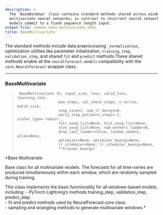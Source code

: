 ```yaml
---
description: >-
  The `BaseWindows` class contains standard methods shared across window-based
  multivariate neural networks; in contrast to recurrent neural networks these
  models commit to a fixed sequence length input.
output-file: common.base_multivariate.html
title: BaseMultivariate
---
```



The standard methods include data preprocessing `_normalization`,
optimization utilities like parameter initialization, `training_step`,
`validation_step`, and shared `fit` and `predict` methods.These shared
methods enable all the `neuralforecast.models` compatibility with the
`core.NeuralForecast` wrapper class.

------------------------------------------------------------------------

### BaseMultivariate

> ``` text
>  BaseMultivariate (h, input_size, loss, valid_loss, learning_rate,
>                    max_steps, val_check_steps, n_series, batch_size,
>                    step_size=1, num_lr_decays=0,
>                    early_stop_patience_steps=-1, scaler_type='robust',
>                    futr_exog_list=None, hist_exog_list=None,
>                    stat_exog_list=None, num_workers_loader=0,
>                    drop_last_loader=False, random_seed=1, alias=None,
>                    optimizer=None, optimizer_kwargs=None,
>                    lr_scheduler=None, lr_scheduler_kwargs=None,
>                    **trainer_kwargs)
> ```

\*Base Multivariate

Base class for all multivariate models. The forecasts for all
time-series are produced simultaneously within each window, which are
randomly sampled during training.

This class implements the basic functionality for all windows-based
models, including: - PyTorch Lightning’s methods training_step,
validation_step, predict_step.<br/> - fit and predict methods used by
NeuralForecast.core class.<br/> - sampling and wrangling methods to
generate multivariate windows.\*

